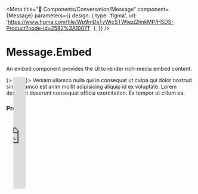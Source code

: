 
<Meta
  title="🧬 Components/Conversation/Message"
  component={Message}
  parameters={{
    design: {
      type: 'figma',
      url:
        'https://www.figma.com/file/Wp9mDxTvWicSTWtezj2ImkMP/HSDS-Product?node-id=2582%3A10071',
    },
  }}
/>

# Message.Embed

An embed component provides the UI to render rich-media embed content.

<Preview>
  <Story name="Message.Embed">
    <Message.Provider theme="embed">
      <Message from avatar={<Avatar name="Artic Puffin" />}>
        <Message.Embed
          html={`
  <div style="left: 0;
              width: 100%;
              height: 0;
              position: relative;
              padding-bottom: 56.2493%;"
  >
    <iframe src="https://www.youtube.com/embed/evvzG0Xz69Q?rel=0&showinfo=0"
            style="border: 0;
                   top: 0;
                   left: 0;
                   width: 100%;
                   height: 100%;
                   position: absolute;"
            allowfullscreen
            scrolling="no"
    ></iframe>
  </div>
`}
        />
      </Message>
      <Message to avatar={<Avatar name="Dapper Duck" />}>
        <Message.Chat read timestamp="9:41am">
          Veniam ullamco nulla qui in consequat ut culpa qui dolor nostrud sint.
          Ullamco est anim mollit adipisicing aliquip id ex voluptate. Lorem
          deserunt deserunt consequat officia exercitation. Ex tempor ut cillum
          ea.
        </Message.Chat>
      </Message>
    </Message.Provider>
  </Story>
</Preview>

### Props

<Props of={Message.Embed} />

